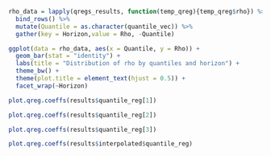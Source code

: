 
```r

rho_data = lapply(qregs_results, function(temp_qreg){temp_qreg$rho}) %>% 
  bind_rows() %>% 
  mutate(Quantile = as.character(quantile_vec)) %>% 
  gather(key = Horizon,value = Rho, -Quantile)

ggplot(data = rho_data, aes(x = Quantile, y = Rho)) + 
  geom_bar(stat = "identity") + 
  labs(title = "Distribution of rho by quantiles and horizon") + 
  theme_bw() + 
  theme(plot.title = element_text(hjust = 0.5)) + 
  facet_wrap(~Horizon)

```


```r

plot.qreg.coeffs(results$quantile_reg[1])

```



```r

plot.qreg.coeffs(results$quantile_reg[2])

```



```r

plot.qreg.coeffs(results$quantile_reg[3])

```



<!-- \newpage -->

```r

plot.qreg.coeffs(results$interpolated$quantile_reg)
  

```

